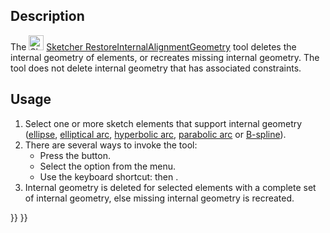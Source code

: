 <languages/>
<translate>

<!--T:12-->
{{Docnav
|[[Sketcher_BSplinePoleWeight|Show/hide B-spline control point weight]]
|[[Sketcher_SwitchVirtualSpace|Switch virtual space]]
|[[Sketcher_Workbench|Sketcher]]
|IconL=Sketcher_BSplinePoleWeight.svg
|IconR=Sketcher_SwitchVirtualSpace.svg‎
|IconC=Workbench_Sketcher.svg
}}

<!--T:1-->
{{GuiCommand
|Name=Sketcher RestoreInternalAlignmentGeometry
|MenuLocation=Sketch → Visual Helpers → Show/hide internal geometry
|Workbenches=[[Sketcher_Workbench|Sketcher]]
|Shortcut={{KEY|Z}} {{KEY|I}}
|SeeAlso=
}}

==Description== <!--T:2-->

<!--T:8-->
The [[Image:Sketcher_RestoreInternalAlignmentGeometry.svg|24px]] [[Sketcher_RestoreInternalAlignmentGeometry|Sketcher RestoreInternalAlignmentGeometry]] tool deletes the internal geometry of elements, or recreates missing internal geometry. The tool does not delete internal geometry that has associated constraints.

==Usage== <!--T:3-->

<!--T:9-->
# Select one or more sketch elements that support internal geometry ([[Sketcher_CreateEllipseByCenter|ellipse]],  [[Sketcher_CreateArcOfEllipse|elliptical arc]], [[Sketcher_CreateArcOfHyperbola|hyperbolic arc]],  [[Sketcher_CreateArcOfParabola|parabolic arc]] or [[Sketcher_CreateBSpline|B-spline]]).
# There are several ways to invoke the tool:
#* Press the {{Button|[[Image:Sketcher_RestoreInternalAlignmentGeometry.svg|16px]] [[Sketcher_RestoreInternalAlignmentGeometry|Show/hide internal geometry]]}} button.
#* Select the {{MenuCommand|Sketch → Visual Helpers → [[Image:Sketcher_RestoreInternalAlignmentGeometry.svg|16px]] Show/hide internal geometry}} option from the menu.
#* Use the keyboard shortcut: {{KEY|Z}} then {{KEY|I}}.
# Internal geometry is deleted for selected elements with a complete set of internal geometry, else missing internal geometry is recreated.


<!--T:13-->
{{Docnav
|[[Sketcher_BSplinePoleWeight|Show/hide B-spline control point weight]]
|[[Sketcher_SwitchVirtualSpace|Switch virtual space]]
|[[Sketcher_Workbench|Sketcher]]
|IconL=Sketcher_BSplinePoleWeight.svg
|IconR=Sketcher_SwitchVirtualSpace.svg‎
|IconC=Workbench_Sketcher.svg
}}

</translate>
{{Sketcher_Tools_navi{{#translation:}}}}
{{Userdocnavi{{#translation:}}}}